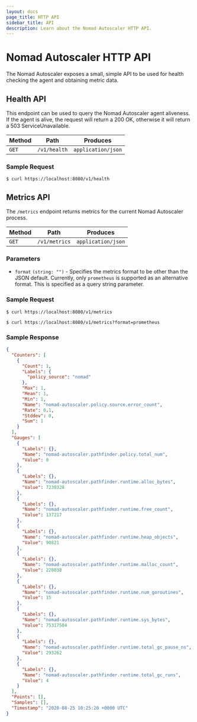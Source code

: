 ```yaml
---
layout: docs
page_title: HTTP API
sidebar_title: API
description: Learn about the Nomad Autoscaler HTTP API.
---
```


# Nomad Autoscaler HTTP API

The Nomad Autoscaler exposes a small, simple API to be used for health checking
the agent and obtaining metric data.

## Health API

This endpoint can be used to query the Nomad Autoscaler agent aliveness. If the
agent is alive, the request will return a 200 OK, otherwise it will return a
503 ServiceUnavailable.

| Method | Path         | Produces           |
| ------ | ------------ | ------------------ |
| `GET`  | `/v1/health` | `application/json` |

### Sample Request

```shell-session
$ curl https://localhost:8080/v1/health
```

## Metrics API

The `/metrics` endpoint returns metrics for the current Nomad Autoscaler process.

| Method | Path          | Produces           |
| ------ | ------------- | ------------------ |
| `GET`  | `/v1/metrics` | `application/json` |

### Parameters

- `format` `(string: "")` - Specifies the metrics format to be other than the
  JSON default. Currently, only `prometheus` is supported as an alternative
  format. This is specified as a query string parameter.

### Sample Request

```shell-session
$ curl https://localhost:8080/v1/metrics
```

```shell-session
$ curl https://localhost:8080/v1/metrics?format=prometheus
```

### Sample Response

```json
{
  "Counters": [
    {
      "Count": 1,
      "Labels": {
        "policy_source": "nomad"
      },
      "Max": 1,
      "Mean": 1,
      "Min": 1,
      "Name": "nomad-autoscaler.policy.source.error_count",
      "Rate": 0.1,
      "Stddev": 0,
      "Sum": 1
    }
  ],
  "Gauges": [
    {
      "Labels": {},
      "Name": "nomad-autoscaler.pathfinder.policy.total_num",
      "Value": 0
    },
    {
      "Labels": {},
      "Name": "nomad-autoscaler.pathfinder.runtime.alloc_bytes",
      "Value": 7230328
    },
    {
      "Labels": {},
      "Name": "nomad-autoscaler.pathfinder.runtime.free_count",
      "Value": 137217
    },
    {
      "Labels": {},
      "Name": "nomad-autoscaler.pathfinder.runtime.heap_objects",
      "Value": 90821
    },
    {
      "Labels": {},
      "Name": "nomad-autoscaler.pathfinder.runtime.malloc_count",
      "Value": 228038
    },
    {
      "Labels": {},
      "Name": "nomad-autoscaler.pathfinder.runtime.num_goroutines",
      "Value": 15
    },
    {
      "Labels": {},
      "Name": "nomad-autoscaler.pathfinder.runtime.sys_bytes",
      "Value": 75317504
    },
    {
      "Labels": {},
      "Name": "nomad-autoscaler.pathfinder.runtime.total_gc_pause_ns",
      "Value": 293262
    },
    {
      "Labels": {},
      "Name": "nomad-autoscaler.pathfinder.runtime.total_gc_runs",
      "Value": 4
    }
  ],
  "Points": [],
  "Samples": [],
  "Timestamp": "2020-08-25 10:25:20 +0000 UTC"
}
```

